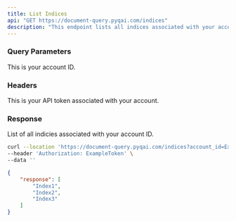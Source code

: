 ```yaml
---
title: List Indices
api: "GET https://document-query.pyqai.com/indices"
description: "This endpoint lists all indices associated with your account."
---
```


### Query Parameters

<ParamField query="account_id" type="int" required>
  This is your account ID.
</ParamField>

### Headers

<ParamField header="Authorization" type="string" required>
  This is your API token associated with your account.
</ParamField>

### Response

<ResponseField name="response" type="list">
  List of all indicies associated with your account ID.
</ResponseField>

<RequestExample>

```bash Example Request
curl --location 'https://document-query.pyqai.com/indices?account_id=ExampleAccountID' \
--header 'Authorization: ExampleToken' \
--data ''
```

</RequestExample>

<ResponseExample>

```json Response
{
    "response": [
        "Index1",
        "Index2",
        "Index3"
    ]
}
```

</ResponseExample>
